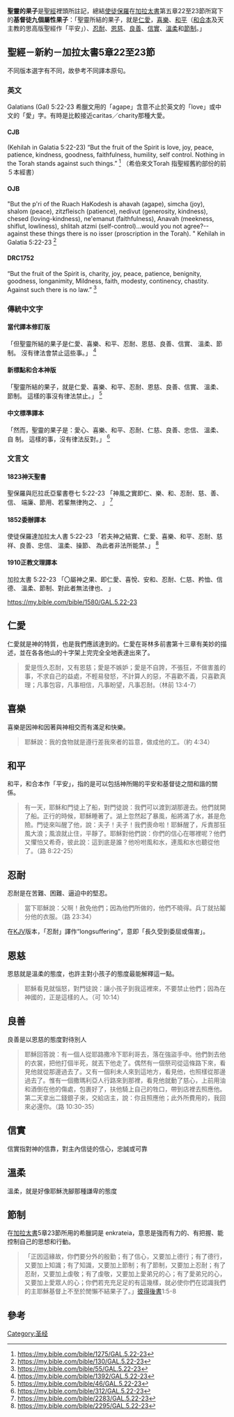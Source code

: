 {{unreferenced|time=2016-09-14T08:36:40+00:00}}
'''聖靈的果子'''是[[聖經|聖經]]裡頭所註記，總結[[保羅_(使徒)|使徒保羅]]在[[加拉太書|加拉太書]]第五章22至23節所寫下的'''基督徒九個屬性果子'''：「聖靈所結的果子，就是[[#仁愛|仁愛]]，[[#喜樂|喜樂]]、[[#和平|和平]]（[[和合本|和合本]]及天主教的思高版聖經作「平安」）、[[#忍耐|忍耐]]、[[#恩慈|恩慈]]、[[#良善|良善]]、[[#信實|信實]]、[[#溫柔|溫柔]]和[[#節制|節制]]。」

==聖經－新約－加拉太書5章22至23節==
不同版本選字有不同，故參考不同譯本原句。

===英文===
Galatians (Gal) 5:22-23
希臘文用的「agape」含意不止於英文的「love」或中文的「愛」字。有時是比較接近caritas／charity那種大愛。

====CJB====
(Kehilah in Galatia 5:22-23)
“But the fruit of the Spirit is love, joy, peace, patience, kindness, goodness, faithfulness, humility, self control. Nothing in the Torah stands against such things.”
<ref>https://my.bible.com/bible/1275/GAL.5.22-23</ref>
（希伯來文Torah 指聖經舊約部份的前５本經書）
====OJB====
"But the p'ri of the Ruach HaKodesh is ahavah (agape), simcha (joy), shalom (peace), zitzfleisch (patience), nedivut (generosity, kindness), chesed (loving-kindness), ne'emanut (faithfulness), Anavah (meekness, shiflut, lowliness), shlitah atzmi (self-control)...would you not agree?--against these things there is no isser (proscription in the Torah). " 
Kehilah in Galatia 5:22-23
<ref>https://my.bible.com/bible/130/GAL.5.22-23</ref>

====DRC1752====
“But the fruit of the Spirit is, charity, joy, peace, patience, benignity, goodness, longanimity, Mildness, faith, modesty, continency, chastity. Against such there is no law.”
<ref>https://my.bible.com/bible/55/GAL.5.22-23</ref>

===傳統中文字===

====當代譯本修訂版====
「但聖靈所結的果子是仁愛、喜樂、和平、忍耐、恩慈、良善、信實、 溫柔、節制。
沒有律法會禁止這些事。」
<ref>https://my.bible.com/bible/1392/GAL.5.22-23</ref>

====新標點和合本神版==== 
「聖靈所結的果子，就是仁愛、喜樂、和平、忍耐、恩慈、良善、信實、 溫柔、節制。
這樣的事沒有律法禁止。」
<ref>https://my.bible.com/bible/46/GAL.5.22-23</ref>

====中文標準譯本==== 
「然而，聖靈的果子是：愛心、喜樂、和平、忍耐、仁慈、良善、忠信、 溫柔、自 制。
這樣的事，沒有律法反對。」
<ref>https://my.bible.com/bible/312/GAL.5.22-23</ref>
<!-- 不明何以維基中文界面版面自動把香港詞語「自制」的「制」字轉換成「製作」的「製」字。-->

===文言文===

====1823神天聖書====
聖保羅與厄拉氐亞輩書卷七 5:22-23
「神風之實即仁、樂、和、忍耐、慈、善、信、 端廉、節用、若輩無律拘之、 」
<ref>https://my.bible.com/bible/2283/GAL.5.22-23</ref>

====1852委辦譯本====
使徒保羅達加拉太人書 5:22-23
「若夫神之結實、仁愛、喜樂、和平、忍耐、慈祥、良善、忠信、 溫柔、操節、
為此者非法所能禁、」
<ref>https://my.bible.com/bible/2295/GAL.5.22-23</ref>

====1910正教文理譯本====
加拉太書 5:22-23
「〇屬神之果、即仁愛、喜悅、安和、忍耐、仁慈、矜恤、信德、 溫柔、節制、對此者無法律也、 」

https://my.bible.com/bible/1580/GAL.5.22-23

==仁愛==
仁愛就是神的特質，也是我們應該達到的。仁愛在哥林多前書第十三章有美妙的描述，並在各各他山的十字架上完完全全地表達出來了。

<blockquote>愛是恆久忍耐，又有恩慈；愛是不嫉妒；愛是不自誇，不張狂，不做害羞的事，不求自己的益處，不輕易發怒，不計算人的惡，不喜歡不義，只喜歡真理；凡事包容，凡事相信，凡事盼望，凡事忍耐。（林前 13:4-7）</blockquote>

==喜樂==
喜樂是因神和因著與神相交而有滿足和快樂。
<blockquote>耶穌說：我的食物就是遵行差我來者的旨意，做成他的工。（約 4:34）</blockquote>

==和平==
和平，和合本作「平安」，指的是可以包括神所賜的平安和基督徒之間和諧的關係。
<blockquote>有一天，耶穌和門徒上了船，對門徒說：我們可以渡到湖那邊去。他們就開了船。正行的時候，耶穌睡著了。湖上忽然起了暴風，船將滿了水，甚是危險。門徒來叫醒了他，說：夫子！夫子！我們喪命啦！耶穌醒了，斥責那狂風大浪；風浪就止住，平靜了。耶穌對他們說：你們的信心在哪裡呢？他們又懼怕又希奇，彼此說：這到底是誰？他吩咐風和水，連風和水也聽從他了。（路 8:22-25）</blockquote>

==忍耐==
忍耐是在苦難、困難、逼迫中的堅忍。
<blockquote>當下耶穌說：父啊！赦免他們；因為他們所做的，他們不曉得。兵丁就拈鬮分他的衣服。（路 23:34）</blockquote>
在[[KJV|KJV]]版本，「忍耐」譯作“longsuffering”，意即「長久受到委屈或傷害」。

==恩慈==
恩慈就是溫柔的態度，也許主對小孩子的態度最能解釋這一點。
<blockquote>耶穌看見就惱怒，對門徒說：讓小孩子到我這裡來，不要禁止他們；因為在神國的，正是這樣的人。（可 10:14）</blockquote>

==良善==
良善是以恩慈的態度對待別人
<blockquote>耶穌回答說：有一個人從耶路撒冷下耶利哥去，落在強盜手中。他們剝去他的衣裳，把他打個半死，就丟下他走了。偶然有一個祭司從這條路下來，看見他就從那邊過去了。又有一個利未人來到這地方，看見他，也照樣從那邊過去了。惟有一個撒瑪利亞人行路來到那裡，看見他就動了慈心，上前用油和酒倒在他的傷處，包裹好了，扶他騎上自己的牲口，帶到店裡去照應他。第二天拿出二錢銀子來，交給店主，說：你且照應他；此外所費用的，我回來必還你。（路 10:30-35）</blockquote>

==信實==
信實指對神的信靠，對主內信徒的信心，忠誠或可靠

==溫柔==
溫柔，就是好像耶穌洗腳那種謙卑的態度

==節制==
在[[加拉太書|加拉太書]]5章23節所用的希臘詞是 enkrateia，意思是強而有力的、有把握、能控制自己的思想和行動。

<blockquote>「正因這緣故，你們要分外的殷勤；有了信心，又要加上德行；有了德行，又要加上知識；有了知識，又要加上節制；有了節制，又要加上忍耐；有了忍耐，又要加上虔敬；有了虔敬，又要加上愛弟兄的心；有了愛弟兄的心，又要加上愛眾人的心；你們若充充足足的有這幾樣，就必使你們在認識我們的主耶穌基督上不至於閒懶不結果子了。」[[彼得後書|彼得後書]]1:5-8</blockquote>

==參考==
{{reflist}}

[[Category:圣经|Category:圣经]]